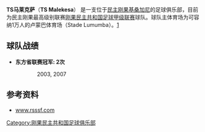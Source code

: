 '''TS马莱克萨'''（'''TS Malekesa'''） 是一支位于[[民主刚果|民主刚果]][[基桑加尼|基桑加尼]]的足球俱乐部，目前为民主刚果最高级别联赛[[刚果民主共和国足球甲级联赛|刚果民主共和国足球甲级联赛]]球队。球队主体育场为可容纳1万人的卢蒙巴体育场（Stade Lumumba）。[http://www.rsssf.com/tablesz/zaire08.html]{{Wayback|url=http://www.rsssf.com/tablesz/zaire08.html |date=20170621085055 }}

==球队战绩==
*'''东方省联赛冠军: 2次'''
:: 2003, 2007

==参考资料==
*[http://www.rsssf.com/tablesz/zaire08.html www.rsssf.com]{{Wayback|url=http://www.rsssf.com/tablesz/zaire08.html |date=20170621085055 }}
 
[[Category:刚果民主共和国足球俱乐部|Category:刚果民主共和国足球俱乐部]]
